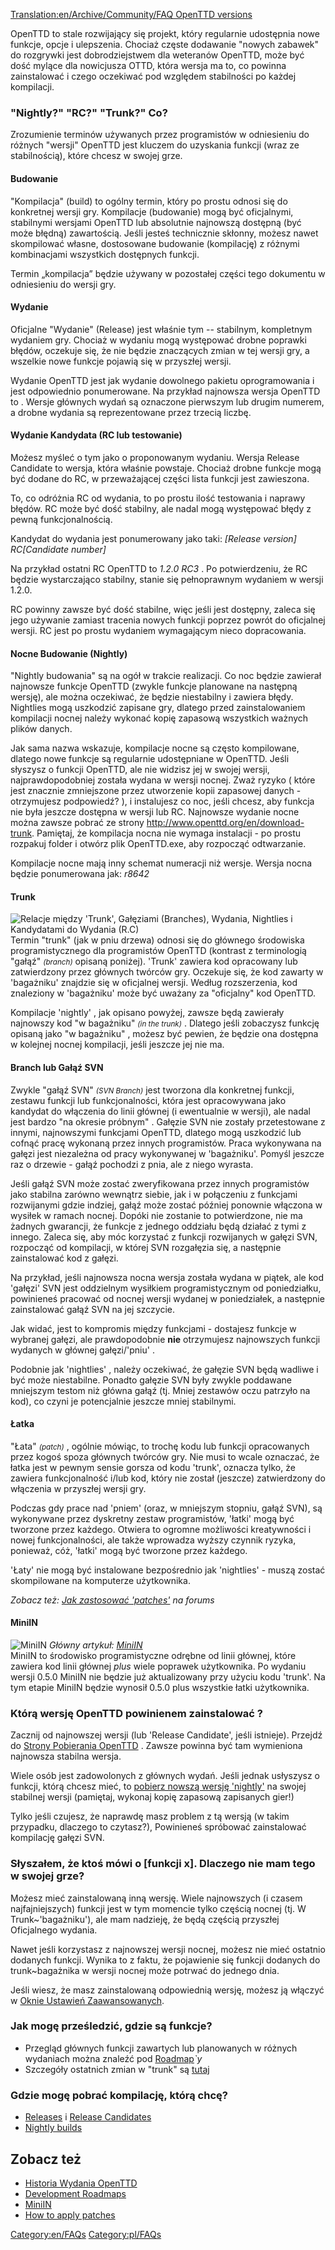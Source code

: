 [[Translation:en/Archive/Community/FAQ OpenTTD versions]]
<!-- {{outdated|MiniIN is dead and OpenTTD migrated to GitHub.}} -->
{{pl/Community/Nieaktualizowane|MiniIN nie działa, a OpenTTD migruje do GitHub.}}

{{pl/FAQmenu}}

OpenTTD to stale rozwijający się projekt, który regularnie udostępnia nowe funkcje, opcje i ulepszenia. Chociaż częste dodawanie  "nowych zabawek" do rozgrywki jest dobrodziejstwem dla weteranów OpenTTD, może być dość mylące dla nowicjusza OTTD, która wersja ma to, co powinna zainstalować i czego oczekiwać pod względem stabilności po każdej kompilacji.

=== "Nightly?"  "RC?"  "Trunk?"  Co?===
Zrozumienie terminów używanych przez programistów w odniesieniu do różnych "wersji" OpenTTD jest kluczem do uzyskania funkcji (wraz ze stabilnością), które chcesz w swojej grze.

====Budowanie====
"Kompilacja" (build) to ogólny termin, który po prostu odnosi się do konkretnej wersji gry. Kompilacje (budowanie) mogą być oficjalnymi, stabilnymi wersjami OpenTTD lub absolutnie najnowszą dostępną (być może błędną) zawartością. Jeśli jesteś technicznie skłonny, możesz nawet skompilować własne, dostosowane budowanie (kompilację) z różnymi kombinacjami wszystkich dostępnych funkcji.

Termin „kompilacja” będzie używany w pozostałej części tego dokumentu w odniesieniu do wersji gry.

====Wydanie====
Oficjalne "Wydanie" (Release) jest właśnie tym -- stabilnym, kompletnym wydaniem gry. Chociaż w wydaniu mogą występować drobne poprawki błędów, oczekuje się, że nie będzie znaczących zmian w tej wersji gry, a wszelkie nowe funkcje pojawią się w przyszłej wersji.  

Wydanie OpenTTD jest jak wydanie dowolnego pakietu oprogramowania i jest odpowiednio ponumerowane. Na przykład najnowsza wersja OpenTTD to {{en/Version}}. Wersje głównych wydań są oznaczone pierwszym lub drugim numerem, a drobne wydania są reprezentowane przez trzecią liczbę.

====Wydanie Kandydata (RC lub testowanie)====
Możesz myśleć o tym jako o proponowanym wydaniu. Wersja Release Candidate to wersja, która właśnie powstaje. Chociaż drobne funkcje mogą być dodane do RC, w przeważającej części lista funkcji jest zawieszona.

To, co odróżnia RC od wydania, to po prostu ilość testowania i naprawy błędów. RC może być dość stabilny, ale nadal mogą występować błędy z pewną funkcjonalnością.

Kandydat do wydania jest ponumerowany jako taki:
''[Release version] RC[Candidate number]''

Na przykład ostatni RC OpenTTD to ''1.2.0 RC3'' . Po potwierdzeniu, że RC będzie wystarczająco stabilny, stanie się pełnoprawnym wydaniem w wersji 1.2.0.

RC powinny zawsze być dość stabilne, więc jeśli jest dostępny, zaleca się jego używanie zamiast tracenia nowych funkcji poprzez powrót do oficjalnej wersji. RC jest po prostu wydaniem wymagającym nieco dopracowania.

====Nocne Budowanie (Nightly)====
"Nightly budowania" są na ogół w trakcie realizacji. Co noc będzie zawierał najnowsze funkcje OpenTTD (zwykle funkcje planowane na następną wersję), ale można oczekiwać, że będzie niestabilny i zawiera błędy. Nightlies mogą uszkodzić zapisane gry, dlatego przed zainstalowaniem kompilacji nocnej należy wykonać kopię zapasową wszystkich ważnych plików danych.

Jak sama nazwa wskazuje, kompilacje nocne są często kompilowane, dlatego nowe funkcje są regularnie udostępniane w OpenTTD. Jeśli słyszysz o funkcji OpenTTD, ale nie widzisz jej w swojej wersji, najprawdopodobniej została wydana w wersji nocnej. Zważ ryzyko ( które jest znacznie zmniejszone przez utworzenie kopii zapasowej danych - otrzymujesz podpowiedź?  {{en/Manual/Emoticon|:)}}),  i instalujesz co noc, jeśli chcesz, aby funkcja nie była jeszcze dostępna w wersji lub RC. Najnowsze wydanie nocne można zawsze pobrać ze strony http://www.openttd.org/en/download-trunk. Pamiętaj, że kompilacja nocna nie wymaga instalacji - po prostu rozpakuj folder i otwórz plik OpenTTD.exe, aby rozpocząć odtwarzanie.


Kompilacje nocne mają inny schemat numeracji niż wersje. Wersja nocna będzie ponumerowana jak:
''r8642''

====Trunk====
[[File:en/Archive/Community/Version Illustration.gif|frame|right|Relacje między <span title='Bagażnikiem'>'Trunk'</span>, Gałęziami <small>''(Branches)''</small>, Wydania, Nightlies i Kandydatami do Wydania ''(R.C)'']]
Termin "trunk" (jak w pniu drzewa) odnosi się do głównego środowiska programistycznego dla programistów OpenTTD (kontrast z terminologią "gałąź" <small>''(branch)''</small> opisaną poniżej). <span title='Bagażnik'>'Trunk'</span> zawiera kod opracowany lub zatwierdzony przez głównych twórców gry. Oczekuje się, że kod zawarty w 'bagażniku' znajdzie się w oficjalnej wersji. Według rozszerzenia, kod znaleziony w 'bagażniku' może być uważany za "oficjalny" kod OpenTTD.

Kompilacje <span title='Nocne builds'>'nightly'</span> , jak opisano powyżej, zawsze będą zawierały najnowszy kod "w bagażniku" <small>''(in the trunk)''</small> . Dlatego jeśli zobaczysz funkcję opisaną jako  "w bagażniku" , możesz być pewien, że będzie ona dostępna w kolejnej nocnej kompilacji, jeśli jeszcze jej nie ma.

====Branch lub Gałąź SVN====
Zwykle "gałąź SVN" <small>''(SVN Branch)''</small> jest tworzona dla konkretnej funkcji, zestawu funkcji lub funkcjonalności, która jest opracowywana jako kandydat do włączenia do linii głównej (i ewentualnie w wersji), ale nadal jest bardzo "na okresie próbnym" . Gałęzie SVN nie zostały przetestowane z innymi, najnowszymi funkcjami OpenTTD, dlatego mogą uszkodzić lub cofnąć pracę wykonaną przez innych programistów. Praca wykonywana na gałęzi jest niezależna od pracy wykonywanej w 'bagażniku'. Pomyśl jeszcze raz o drzewie - gałąź pochodzi z pnia, ale z niego wyrasta.

Jeśli gałąź SVN może zostać zweryfikowana przez innych programistów jako stabilna zarówno wewnątrz siebie, jak i w połączeniu z funkcjami rozwijanymi gdzie indziej, gałąź może zostać później ponownie włączona w wysiłek w ramach nocnej. Dopóki nie zostanie to potwierdzone, nie ma żadnych gwarancji, że funkcje z jednego oddziału będą działać z tymi z innego. Zaleca się, aby móc korzystać z funkcji rozwijanych w gałęzi SVN, rozpocząć od kompilacji, w której SVN rozgałęzia się, a następnie zainstalować kod z gałęzi.

Na przykład, jeśli najnowsza nocna wersja została wydana w piątek, ale kod <span  title='branch'>'gałęzi'</span> SVN jest oddzielnym wysiłkiem programistycznym od poniedziałku, powinieneś pracować od nocnej wersji wydanej w poniedziałek, a następnie zainstalować gałąź SVN na jej szczycie.

Jak widać, jest to kompromis między funkcjami - dostajesz funkcje w wybranej gałęzi, ale prawdopodobnie '''nie''' otrzymujesz najnowszych funkcji wydanych w głównej gałęzi/<span title=trunk>'pniu'</span> .

Podobnie jak 'nightlies' , należy oczekiwać, że gałęzie SVN będą wadliwe i być może niestabilne. Ponadto gałęzie SVN były zwykle poddawane mniejszym testom niż główna gałąź (tj. Mniej zestawów oczu patrzyło na kod), co czyni je potencjalnie jeszcze mniej stabilnymi.

====Łatka====
"Łata" <small>''(patch)''</small> , ogólnie mówiąc, to trochę kodu lub funkcji opracowanych przez kogoś spoza głównych twórców gry. Nie musi to wcale oznaczać, że łatka jest w pewnym sensie gorsza od kodu 'trunk', oznacza tylko, że zawiera funkcjonalność i/lub kod, który nie został (jeszcze) zatwierdzony do włączenia w przyszłej wersji gry.

Podczas gdy prace nad 'pniem' (oraz, w mniejszym stopniu, gałąź SVN), są wykonywane przez dyskretny zestaw programistów, 'łatki' mogą być tworzone przez każdego. Otwiera to ogromne możliwości kreatywności i nowej funkcjonalności, ale także wprowadza wyższy czynnik ryzyka, ponieważ, cóż, 'łatki' mogą być tworzone przez każdego.

'Łaty' nie mogą być instalowane bezpośrednio jak 'nightlies' - muszą zostać skompilowane na komputerze użytkownika.

''Zobacz też: [http://www.tt-forums.net/viewtopic.php?t=21678 Jak zastosować 'patches'] na forums''

====MiniIN====
<!--{{Feature_period|Old|0.5}}-->{{pl/Archive/Zgodne zakresy|Old|0.5}}
[[File:en/Archive/Community/MiniIN Illustration.gif|frame|right| MiniIN]]
''Główny artykuł: [[pl/Archive/Community/Mini Integrated Nightly|MiniIN]]''<br>

MiniIN to środowisko programistyczne odrębne od linii głównej, które zawiera kod linii głównej ''plus'' wiele poprawek użytkownika. Po wydaniu wersji 0.5.0 MiniIN nie będzie już aktualizowany przy użyciu kodu 'trunk'. Na tym etapie MiniIN będzie wynosił 0.5.0 plus wszystkie łatki użytkownika.

===Którą wersję OpenTTD powinienem zainstalować ?===
Zacznij od najnowszej wersji (lub 'Release Candidate', jeśli istnieje). Przejdź do [http://www.openttd.org/download-stable Strony Pobierania OpenTTD] . Zawsze powinna być tam wymieniona najnowsza stabilna wersja.

Wiele osób jest zadowolonych z głównych wydań. Jeśli jednak usłyszysz o funkcji, którą chcesz mieć, to [http://nightly.openttd.org/ pobierz nowszą wersję 'nightly'] na swojej stabilnej wersji (pamiętaj, wykonaj kopię zapasową zapisanych gier!)

Tylko jeśli czujesz, że naprawdę masz problem z tą wersją (w takim przypadku, dlaczego to czytasz?), Powinieneś spróbować zainstalować kompilację gałęzi SVN.

===Słyszałem, że ktoś mówi o [funkcji x]. Dlaczego nie mam tego w swojej grze?===
Możesz mieć zainstalowaną inną wersję. Wiele najnowszych (i czasem najfajniejszych) funkcji jest w tym momencie tylko częścią nocnej (tj. W Trunk~'bagażniku'), ale mam nadzieję, że będą częścią przyszłej Oficjalnego wydania.

Nawet jeśli korzystasz z najnowszej wersji nocnej, możesz nie mieć ostatnio dodanych funkcji. Wynika to z faktu, że pojawienie się funkcji dodanych do trunk~bagażnika w wersji nocnej może potrwać do jednego dnia.

Jeśli wiesz, że masz zainstalowaną odpowiednią wersję, możesz ją włączyć w [[pl/Archive/Manual/Settings/Zaawansowane ustawienia|Oknie Ustawień Zaawansowanych]].

===Jak mogę prześledzić, gdzie są funkcje?===
* Przegląd głównych funkcji zawartych lub planowanych w różnych wydaniach można znaleźć pod [[pl/Archive/Lists/MapaDrogowa|Roadmap]]''`y''
* Szczegóły ostatnich zmian w <span title="bagażniku">"trunk"</span> są [http://vcs.openttd.org/svn/log/trunk tutaj]

===Gdzie mogę pobrać kompilację, którą chcę?===
* [http://www.openttd.org/download-stable Releases] i [http://www.openttd.org/download-testing Release Candidates]
* [http://www.openttd.org/download-trunk Nightly builds]

==Zobacz też==
* [[pl/Archive/OpenTTD/Main Page|Historia Wydania OpenTTD]]
* [[pl/Archive/Lists/MapaDrogowa|Development Roadmaps]]
* [[pl/Archive/Community/Mini Integrated Nightly|MiniIN]]
* [http://www.tt-forums.net/viewtopic.php?t=21678 How to apply patches]

[[Category:en/FAQs]] [[Category:pl/FAQs]]